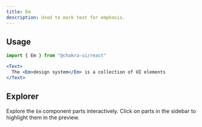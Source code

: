 ```yaml
---
title: Em
description: Used to mark text for emphasis.
---
```


<ExampleTabs name="em-basic" />

## Usage

```js
import { Em } from "@chakra-ui/react"
```

```jsx
<Text>
  The <Em>design system</Em> is a collection of UI elements
</Text>
```

## Explorer

Explore the `Em` component parts interactively. Click on parts in the sidebar to
highlight them in the preview.

<Explorer name="em-basic" />
